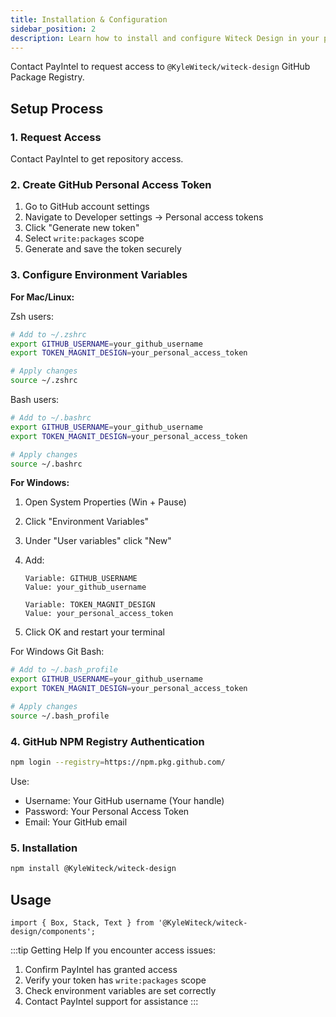 ```yaml
---
title: Installation & Configuration
sidebar_position: 2
description: Learn how to install and configure Witeck Design in your projects.
---
```


Contact PayIntel to request access to `@KyleWiteck/witeck-design` GitHub Package
Registry.

## Setup Process

### 1. Request Access

Contact PayIntel to get repository access.

### 2. Create GitHub Personal Access Token

1. Go to GitHub account settings
2. Navigate to Developer settings → Personal access tokens
3. Click "Generate new token"
4. Select `write:packages` scope
5. Generate and save the token securely

### 3. Configure Environment Variables

**For Mac/Linux:**

Zsh users:

```bash
# Add to ~/.zshrc
export GITHUB_USERNAME=your_github_username
export TOKEN_MAGNIT_DESIGN=your_personal_access_token

# Apply changes
source ~/.zshrc
```

Bash users:

```bash
# Add to ~/.bashrc
export GITHUB_USERNAME=your_github_username
export TOKEN_MAGNIT_DESIGN=your_personal_access_token

# Apply changes
source ~/.bashrc
```

**For Windows:**

1. Open System Properties (Win + Pause)
2. Click "Environment Variables"
3. Under "User variables" click "New"
4. Add:

   ```
   Variable: GITHUB_USERNAME
   Value: your_github_username

   Variable: TOKEN_MAGNIT_DESIGN
   Value: your_personal_access_token
   ```

5. Click OK and restart your terminal

For Windows Git Bash:

```bash
# Add to ~/.bash_profile
export GITHUB_USERNAME=your_github_username
export TOKEN_MAGNIT_DESIGN=your_personal_access_token

# Apply changes
source ~/.bash_profile
```

### 4. GitHub NPM Registry Authentication

```bash
npm login --registry=https://npm.pkg.github.com/
```

Use:

- Username: Your GitHub username (Your handle)
- Password: Your Personal Access Token
- Email: Your GitHub email

### 5. Installation

```bash
npm install @KyleWiteck/witeck-design
```

## Usage

```tsx
import { Box, Stack, Text } from '@KyleWiteck/witeck-design/components';
```

:::tip Getting Help If you encounter access issues:

1. Confirm PayIntel has granted access
2. Verify your token has `write:packages` scope
3. Check environment variables are set correctly
4. Contact PayIntel support for assistance :::

